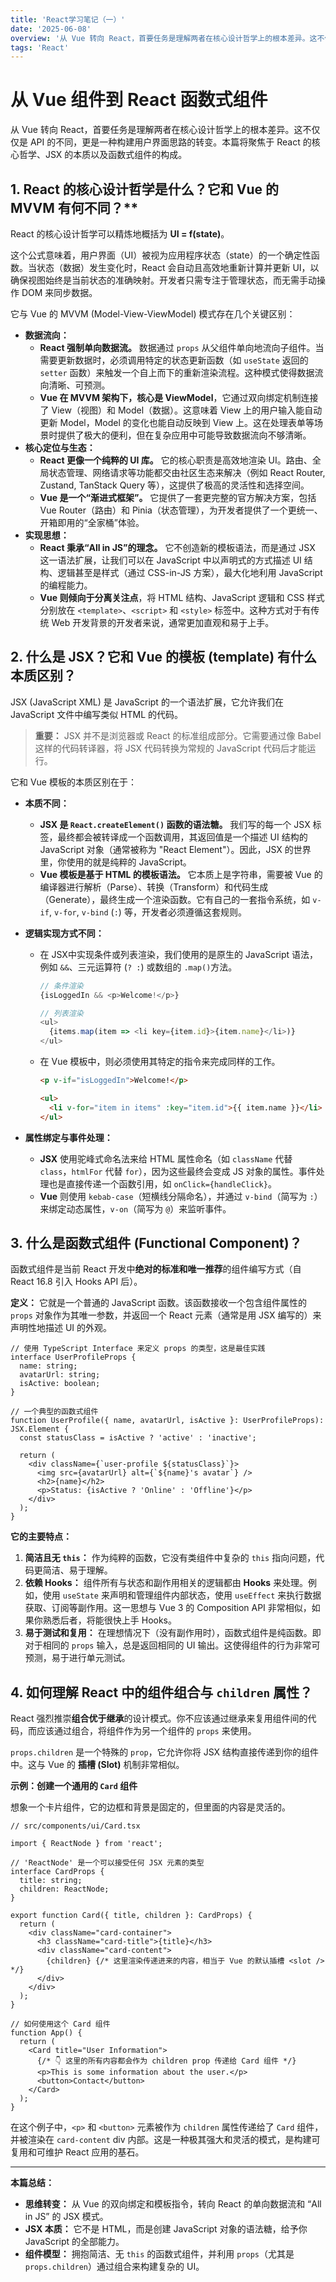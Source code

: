 ```yaml
---
title: 'React学习笔记（一）'
date: '2025-06-08'
overview: '从 Vue 转向 React，首要任务是理解两者在核心设计哲学上的根本差异。这不仅仅是 API 的不同，更是一种构建用户界面思路的转变。本篇将聚焦于 React 的核心哲学、JSX 的本质以及函数式组件的构成。'
tags: 'React'
---
```

# 从 Vue 组件到 React 函数式组件

从 Vue 转向 React，首要任务是理解两者在核心设计哲学上的根本差异。这不仅仅是 API 的不同，更是一种构建用户界面思路的转变。本篇将聚焦于 React 的核心哲学、JSX 的本质以及函数式组件的构成。

## 1. React 的核心设计哲学是什么？它和 Vue 的 MVVM 有何不同？**

React 的核心设计哲学可以精炼地概括为 **UI = f(state)**。

这个公式意味着，用户界面（UI）被视为应用程序状态（state）的一个确定性函数。当状态（数据）发生变化时，React 会自动且高效地重新计算并更新 UI，以确保视图始终是当前状态的准确映射。开发者只需专注于管理状态，而无需手动操作 DOM 来同步数据。

它与 Vue 的 MVVM (Model-View-ViewModel) 模式存在几个关键区别：

- **数据流向：**
  - **React 强制单向数据流。** 数据通过 `props` 从父组件单向地流向子组件。当需要更新数据时，必须调用特定的状态更新函数（如 `useState` 返回的 `setter` 函数）来触发一个自上而下的重新渲染流程。这种模式使得数据流向清晰、可预测。
  - **Vue 在 MVVM 架构下，核心是 ViewModel**，它通过双向绑定机制连接了 View（视图）和 Model（数据）。这意味着 View 上的用户输入能自动更新 Model，Model 的变化也能自动反映到 View 上。这在处理表单等场景时提供了极大的便利，但在复杂应用中可能导致数据流向不够清晰。
- **核心定位与生态：**
  - **React 更像一个纯粹的 UI 库。** 它的核心职责是高效地渲染 UI。路由、全局状态管理、网络请求等功能都交由社区生态来解决（例如 React Router, Zustand, TanStack Query 等），这提供了极高的灵活性和选择空间。
  - **Vue 是一个“渐进式框架”。** 它提供了一套更完整的官方解决方案，包括 Vue Router（路由）和 Pinia（状态管理），为开发者提供了一个更统一、开箱即用的“全家桶”体验。
- **实现思想：**
  - **React 秉承“All in JS”的理念。** 它不创造新的模板语法，而是通过 JSX 这一语法扩展，让我们可以在 JavaScript 中以声明式的方式描述 UI 结构、逻辑甚至是样式（通过 CSS-in-JS 方案），最大化地利用 JavaScript 的编程能力。
  - **Vue 则倾向于分离关注点**，将 HTML 结构、JavaScript 逻辑和 CSS 样式分别放在 `<template>`、`<script>` 和 `<style>` 标签中。这种方式对于有传统 Web 开发背景的开发者来说，通常更加直观和易于上手。

##  2. 什么是 JSX？它和 Vue 的模板 (template) 有什么本质区别？

JSX (JavaScript XML) 是 JavaScript 的一个语法扩展，它允许我们在 JavaScript 文件中编写类似 HTML 的代码。

> **重要：** JSX 并不是浏览器或 React 的标准组成部分。它需要通过像 Babel 这样的代码转译器，将 JSX 代码转换为常规的 JavaScript 代码后才能运行。

它和 Vue 模板的本质区别在于：

- **本质不同：**

  - **JSX 是 `React.createElement()` 函数的语法糖。** 我们写的每一个 JSX 标签，最终都会被转译成一个函数调用，其返回值是一个描述 UI 结构的 JavaScript 对象（通常被称为 "React Element"）。因此，JSX 的世界里，你使用的就是纯粹的 JavaScript。
  - **Vue 模板是基于 HTML 的模板语法。** 它本质上是字符串，需要被 Vue 的编译器进行解析（Parse）、转换（Transform）和代码生成（Generate），最终生成一个渲染函数。它有自己的一套指令系统，如 `v-if`, `v-for`, `v-bind` (`:`) 等，开发者必须遵循这套规则。

- **逻辑实现方式不同：**

  - 在 JSX中实现条件或列表渲染，我们使用的是原生的 JavaScript 语法，例如 ```&&```、三元运算符 (```? :```) 或数组的 ```.map()```方法。
    ```js
    // 条件渲染
    {isLoggedIn && <p>Welcome!</p>}

    // 列表渲染
    <ul>
      {items.map(item => <li key={item.id}>{item.name}</li>)}
    </ul>
    ```

  - 在 Vue 模板中，则必须使用其特定的指令来完成同样的工作。
    ```html
    <p v-if="isLoggedIn">Welcome!</p>
    
    <ul>
      <li v-for="item in items" :key="item.id">{{ item.name }}</li>
    </ul>
    ```

- **属性绑定与事件处理：**

  - **JSX** 使用驼峰式命名法来给 HTML 属性命名（如 `className` 代替 `class`，`htmlFor` 代替 `for`），因为这些最终会变成 JS 对象的属性。事件处理也是直接传递一个函数引用，如 `onClick={handleClick}`。
  - **Vue** 则使用 `kebab-case`（短横线分隔命名），并通过 `v-bind`（简写为 `:`）来绑定动态属性，`v-on`（简写为 `@`）来监听事件。

## 3. 什么是函数式组件 (Functional Component)？

函数式组件是当前 React 开发中**绝对的标准和唯一推荐**的组件编写方式（自 React 16.8 引入 Hooks API 后）。

**定义：** 它就是一个普通的 JavaScript 函数。该函数接收一个包含组件属性的 `props` 对象作为其唯一参数，并返回一个 React 元素（通常是用 JSX 编写的）来声明性地描述 UI 的外观。
```tsx
// 使用 TypeScript Interface 来定义 props 的类型，这是最佳实践
interface UserProfileProps {
  name: string;
  avatarUrl: string;
  isActive: boolean;
}

// 一个典型的函数式组件
function UserProfile({ name, avatarUrl, isActive }: UserProfileProps): JSX.Element {
  const statusClass = isActive ? 'active' : 'inactive';

  return (
    <div className={`user-profile ${statusClass}`}>
      <img src={avatarUrl} alt={`${name}'s avatar`} />
      <h2>{name}</h2>
      <p>Status: {isActive ? 'Online' : 'Offline'}</p>
    </div>
  );
}
```

**它的主要特点：**

1. **简洁且无 `this`：** 作为纯粹的函数，它没有类组件中复杂的 `this` 指向问题，代码更简洁、易于理解。
2. **依赖 Hooks：** 组件所有与状态和副作用相关的逻辑都由 **Hooks** 来处理。例如，使用 `useState` 来声明和管理组件内部状态，使用 `useEffect` 来执行数据获取、订阅等副作用。这一思想与 Vue 3 的 Composition API 非常相似，如果你熟悉后者，将能很快上手 Hooks。
3. **易于测试和复用：** 在理想情况下（没有副作用时），函数式组件是纯函数。即对于相同的 `props` 输入，总是返回相同的 UI 输出。这使得组件的行为非常可预测，易于进行单元测试。

## 4. 如何理解 React 中的组件组合与 `children` 属性？

React 强烈推崇**组合优于继承**的设计模式。你不应该通过继承来复用组件间的代码，而应该通过组合，将组件作为另一个组件的 `props` 来使用。

`props.children` 是一个特殊的 `prop`，它允许你将 JSX 结构直接传递到你的组件中。这与 Vue 的 **插槽 (Slot)** 机制非常相似。

**示例：创建一个通用的 `Card` 组件**

想象一个卡片组件，它的边框和背景是固定的，但里面的内容是灵活的。

```tsx
// src/components/ui/Card.tsx

import { ReactNode } from 'react';

// 'ReactNode' 是一个可以接受任何 JSX 元素的类型
interface CardProps {
  title: string;
  children: ReactNode;
}

export function Card({ title, children }: CardProps) {
  return (
    <div className="card-container">
      <h3 className="card-title">{title}</h3>
      <div className="card-content">
        {children} {/* 这里渲染传递进来的内容，相当于 Vue 的默认插槽 <slot /> */}
      </div>
    </div>
  );
}

// 如何使用这个 Card 组件
function App() {
  return (
    <Card title="User Information">
      {/* 👇 这里的所有内容都会作为 children prop 传递给 Card 组件 */}
      <p>This is some information about the user.</p>
      <button>Contact</button>
    </Card>
  );
}
```

在这个例子中，`<p>` 和 `<button>` 元素被作为 `children` 属性传递给了 `Card` 组件，并被渲染在 `card-content` div 内部。这是一种极其强大和灵活的模式，是构建可复用和可维护 React 应用的基石。

------

**本篇总结：**

- **思维转变：** 从 Vue 的双向绑定和模板指令，转向 React 的单向数据流和 “All in JS” 的 JSX 模式。
- **JSX 本质：** 它不是 HTML，而是创建 JavaScript 对象的语法糖，给予你 JavaScript 的全部能力。
- **组件模型：** 拥抱简洁、无 `this` 的函数式组件，并利用 `props`（尤其是 `props.children`）通过组合来构建复杂的 UI。